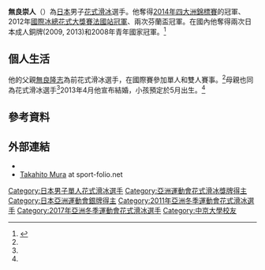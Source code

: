 {{Infobox figure skater
|name= 無良崇人
|image= [[File:Takahito_MURA_NHK_2008.jpg|150px]]
|caption= Mura in 2008.
|fullname= 
|country= [[日本|日本]]
|birth_date= {{birth date and age|1991|2|11}}
|birth_place= 日本[[松戶市|松戶市]]
|hometown= [[名古屋市|名古屋市]]
|residence= 
|height= {{convert|1.68|m|ftin|0|abbr=on}}
|coach= [[長久保裕|長久保裕]] <br> Yoriko Naruse 
|formercoach= [[無良隆志|無良隆志]] <br> [[重松直樹|重松直樹]]
|choreographer= Nanami Yoshida<br> [[岩本英嗣|岩本英嗣]]
|skating club= [[中京大學|中京大學]]
|beganskating = 1994
|retired = 
|worldranking= 
|pbrankings = 
|combined total= 242.56
|combined date= [[2014年四大洲花式滑冰錦標賽|2014年四大洲]]
|SP score= 84.21
|SP date= [[2014年四大洲花式滑冰錦標賽|2014年四大洲]]
|FS score= 160.72
|FS date= [[2013年世界花式滑冰錦標賽|2013年世錦賽]]
|show-medals = yes
|medaltemplates = 
{{MedalCountry | {{JPN}}}}
{{MedalSport | 男子 [[花式滑冰|花式滑冰]]}}
{{MedalCompetition|[[四大洲花式滑冰錦標賽|四大洲錦標賽]]}}
{{MedalGold| [[2014年四大洲花式滑冰錦標賽|2014 台北市]]|[[2014年四大洲花式滑冰錦標賽|男子個人]]}}
{{MedalCompetition|[[亞洲冬季運動會|亞洲冬季運動會]]}}
{{MedalSilver|[[2011年亞洲冬季運動會|2011 阿拉木圖-阿斯塔納]]|[[2011年亞洲冬季運動會花式滑冰比賽|個人]]}}
}}

'''無良崇人'''（{{bd|1991年|2月11日|catIdx=}}）為[[日本|日本]]男子[[花式滑冰|花式滑冰]]選手。他奪得[[2014年四大洲花式滑冰錦標賽|2014年四大洲錦標賽]]的冠軍、2012年[[國際滑冰聯盟花式溜冰大獎賽法國站|國際冰總花式大獎賽法國站冠軍]]、兩次芬蘭盃冠軍。在國內他奪得兩次日本成人銅牌(2009, 2013)和2008年青年國家冠軍。<ref>{{Cite web |url=http://wwwz.fujitv.co.jp/sports/skate/figure-japan2008/index.html |title=存档副本 |accessdate=2008-12-27 |archiveurl=https://web.archive.org/web/20090202205947/http://wwwz.fujitv.co.jp/sports/skate/figure-japan2008/index.html |archivedate=2009-02-02 |deadurl=yes }}</ref>

==個人生活==
他的父親[[無良隆志|無良隆志]]為前花式滑冰選手，在國際賽參加單人和雙人賽事。<ref name=gs120311/>母親也同為花式滑冰選手<ref name=gs120311/>2013年4月他宣布結婚，小孩預定於5月出生。<ref name=SN130424/>

== 參考資料==
{{Reflist|30em|refs=
<ref name=gs120311>{{cite news | url = http://www.goldenskate.com/2012/03/mura-gains-consistency/ | title = Mura gains consistency | first = Tatjana | last = Flade | work = Golden Skate | date = March 11, 2012 | accessdate = March 11, 2012 | archive-date = 2021-01-25 | archive-url = https://web.archive.org/web/20210125052205/https://www.goldenskate.com/2012/03/mura-gains-consistency/ | dead-url = no }}</ref>

<ref name=SN130424>{{cite news | url = http://sportsnavi.yahoo.co.jp/sports/figureskate/headlines/article/20130424-00000037-kyodo_sp | title = フィギュア無良が結婚 ３月の世界選手権代表 | language = ja | trans_title =  | first =  | last =  | work =  | publisher = Sportsnavi | date = April 24, 2013 | archiveurl = https://www.webcitation.org/6GCkjIS8g?url=http://sportsnavi.yahoo.co.jp/sports/figureskate/headlines/article/20130424-00000037-kyodo_sp | archivedate = 2013-04-28 | deadurl = yes | accessdate = 2013-04-28 }}</ref>
}}

== 外部連結 ==
{{commons category inline|Takahito Mura}}
* {{isu name | id=00007258 | name= 無良崇人 }}
* [http://www.sport-folio.net/en/database/person/takahito-mura Takahito Mura]{{Dead link|date=2018年9月 |bot=InternetArchiveBot |fix-attempted=yes }} at sport-folio.net

{{NavigationFourContinentChampionsFigureSkatingMen |state=collapsed}}

{{DEFAULTSORT:Mura, Takahito}}

[[Category:日本男子單人花式滑冰選手|Category:日本男子單人花式滑冰選手]]
[[Category:亞洲運動會花式滑冰獎牌得主|Category:亞洲運動會花式滑冰獎牌得主]]
[[Category:日本亞洲運動會銀牌得主|Category:日本亞洲運動會銀牌得主]]
[[Category:2011年亞洲冬季運動會花式滑冰選手|Category:2011年亞洲冬季運動會花式滑冰選手]]
[[Category:2017年亞洲冬季運動會花式滑冰選手|Category:2017年亞洲冬季運動會花式滑冰選手]]
[[Category:中京大學校友|Category:中京大學校友]]